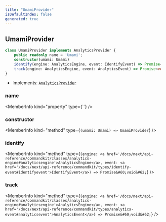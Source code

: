 ```yaml
---
title: "UmamiProvider"
isDefaultIndex: false
generated: true
---
```



<!-- This file was generated from the CommandKit source. Do not modify. Instead, re-run the "docgen" script -->


## UmamiProvider

<GenerationInfo sourceFile="packages/analytics/src/umami/provider.ts" sourceLine="9" packageName="@commandkit/analytics" />



```ts title="Signature"
class UmamiProvider implements AnalyticsProvider {
    public readonly name = 'Umami';
    constructor(umami: Umami)
    identify(engine: AnalyticsEngine, event: IdentifyEvent) => Promise<void>;
    track(engine: AnalyticsEngine, event: AnalyticsEvent) => Promise<void>;
}
```
* Implements: <code><a href='/docs/next/api-reference/commandkit/interfaces/analytics-provider#analyticsprovider'>AnalyticsProvider</a></code>



<div className="members-wrapper">

### name

<MemberInfo kind="property" type={``}   />


### constructor

<MemberInfo kind="method" type={`(umami: Umami) => UmamiProvider`}   />


### identify

<MemberInfo kind="method" type={`(engine: <a href='/docs/next/api-reference/commandkit/classes/analytics-engine#analyticsengine'>AnalyticsEngine</a>, event: <a href='/docs/next/api-reference/commandkit/types/identify-event#identifyevent'>IdentifyEvent</a>) => Promise&#60;void&#62;`}   />


### track

<MemberInfo kind="method" type={`(engine: <a href='/docs/next/api-reference/commandkit/classes/analytics-engine#analyticsengine'>AnalyticsEngine</a>, event: <a href='/docs/next/api-reference/commandkit/types/analytics-event#analyticsevent'>AnalyticsEvent</a>) => Promise&#60;void&#62;`}   />




</div>
